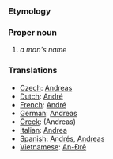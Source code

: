 ===Etymology===

===Proper noun===
#''a man's name''
===Translations===
*[[Czech]]: [[Andreas]]
*[[Dutch]]: [[André]]
*[[French]]: [[André]]
*[[German]]: [[Andreas]]
*[[Greek]]: (Andreas)
*[[Italian]]: [[Andrea]]
*[[Spanish]]: [[Andrés]], [[Andreas]]
*[[Vietnamese]]: [[An-Đrê]]